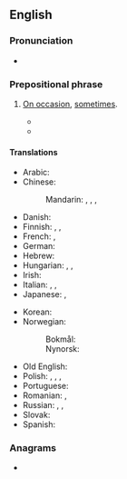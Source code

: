 ==English==

===Pronunciation===
* {{audio|en|en-au-at times.ogg|Audio (AU)}}

===Prepositional phrase===
{{head|en|prepositional phrase}}

# {{lb|en|idiomatic}} [[on occasion|On occasion]], [[sometimes#Adverb|sometimes]].
#: {{synonyms|en|at turns|occasionally|q3=obsolete|whilom}}
#: {{ux|en|I feel lonely '''at times''', but then somebody phones, or calls round, and I cheer up again.}}
#* {{quote-journal|en|4 March 2015|Louise Taylor|{{w|Papiss Cissé}} and {{w|Jonny Evans}} spitting row mars Manchester United’s win over Newcastle|The Guardian|url=http://www.theguardian.com/football/2015/mar/04/newcastle-united-manchester-united-premier-league-match-report|text=If '''at times''' {{w|Louis van Gaal|Van Gaal}}’s players let themselves down with careless concessions of possession, {{w|John Carver (footballer)|Carver}} knew his side had been reprieved when, back to goal, {{w|Wayne Rooney}} controlled the ball on his chest, swivelled and dinked a shot wide.}}
#* {{RQ:Schuster Hepaticae|volume=V|page=viii|text=This means, '''at times''', long and perhaps overly discursive discussions of other taxa.}}

====Translations====
{{trans-top|on occasion, sometimes}}
* Arabic: {{t|ar|أَحْيَانًا}}
* Chinese:
*: Mandarin: {{t+|cmn|有時}}, {{t+|cmn|有时|tr=yǒushí}}, {{t+|cmn|有時候}}, {{t+|cmn|有时候|tr=yǒushíhou}}
* Danish: {{t|da|til tider}}
* Finnish: {{t+|fi|ajoittain}}, {{t+|fi|välillä}}, {{t+|fi|joskus}}
* French: {{t+|fr|parfois}}, {{t+|fr|de temps à autre}}
* German: {{t+|de|zeitweise}}
* Hebrew: {{t+|he|לִפְעָמִים|tr=lif'`amím}}
* Hungarian: {{t+|hu|időnként}}, {{t+|hu|néha}}, {{t+|hu|olykor}}
* Irish: {{t|ga|scaití}}
* Italian: {{t|it|a volte}}, {{t+|it|talvolta}}, {{t|it|di quando in quando}}
* Japanese: {{t+|ja|時時|tr=ときどき, tokidoki}}, {{t+|ja|時々|tr=ときどき, tokidoki}}
{{trans-mid}}
* Korean: {{t+|ko|자주}}
* Norwegian:
*: Bokmål: {{t|nb|til tider}}
*: Nynorsk: {{t|nn|til tider}}
* Old English: {{t|ang|hwilum}}
* Polish: {{t+|pl|niekiedy}}, {{t+|pl|czasami}}, {{t+|pl|momentami}}, {{t+|pl|chwilami}}
* Portuguese: {{t+|pt|às vezes}}
* Romanian: {{t+|ro|câteodată}}, {{t+|ro|uneori}}
* Russian: {{t+|ru|иногда́}}, {{t+|ru|времена́ми}}, {{t+|ru|подча́с}}
* Slovak: {{t|sk|občas}}
* Spanish: {{t+|es|a veces}}
{{trans-bottom}}

===Anagrams===
* {{anagrams|en|a=aeimstt|Matteis|etatism|matiest}}